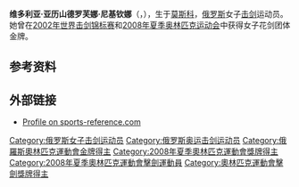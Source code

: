 {{MedalTableTop}}
{{MedalCountry|{{RUS}}}}
{{MedalSport | 女子[[劍擊|劍擊]]}}
{{MedalOlympics}}
{{MedalGold| [[2008年夏季奧林匹克運動會|2008年北京]] | [[2008年夏季奧林匹克運動會擊劍比賽|花剑团体]]}}
{{MedalBottom}}

'''维多利亚·亚历山德罗芙娜·尼基钦娜'''（{{lang-ru|'''Виктория Александровна Никишина'''}}，{{bd|1984年|9月9日||}}），生于[[莫斯科|莫斯科]]，[[俄罗斯|俄罗斯]]女子[[击剑|击剑]]运动员。她曾在[[2002年世界击剑锦标赛|2002年世界击剑锦标赛]]和[[2008年夏季奥林匹克运动会|2008年夏季奥林匹克运动会]]中获得女子花剑团体金牌。

== 参考资料 ==
{{reflist}}

== 外部链接 ==
* [https://web.archive.org/web/20100515020819/http://www.sports-reference.com/olympics/athletes/ni/viktoriya-nikishina-1.html Profile  on sports-reference.com]

{{Russia-bio-stub}}
{{奥林匹克运动会击剑比赛女子花剑团体冠军}}

{{Authority control}}
{{DEFAULTSORT:Nikishina, Viktoria}}
[[Category:俄罗斯女子击剑运动员|Category:俄罗斯女子击剑运动员]]
[[Category:俄罗斯奥运击剑运动员|Category:俄罗斯奥运击剑运动员]]
[[Category:俄羅斯奧林匹克運動會金牌得主|Category:俄羅斯奧林匹克運動會金牌得主]]
[[Category:2008年夏季奧林匹克運動會獎牌得主|Category:2008年夏季奧林匹克運動會獎牌得主]]
[[Category:2008年夏季奧林匹克運動會擊劍運動員|Category:2008年夏季奧林匹克運動會擊劍運動員]]
[[Category:奧林匹克運動會擊劍獎牌得主|Category:奧林匹克運動會擊劍獎牌得主]]
